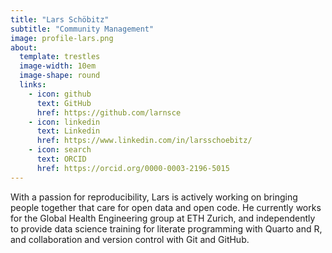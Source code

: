 ```yaml
---
title: "Lars Schöbitz"
subtitle: "Community Management"
image: profile-lars.png
about:
  template: trestles
  image-width: 10em
  image-shape: round
  links:
    - icon: github
      text: GitHub
      href: https://github.com/larnsce
    - icon: linkedin
      text: Linkedin
      href: https://www.linkedin.com/in/larsschoebitz/
    - icon: search
      text: ORCID
      href: https://orcid.org/0000-0003-2196-5015
---
```


With a passion for reproducibility, Lars is actively working on bringing people together that care for open data and open code. He currently works for the Global Health Engineering group at ETH Zurich, and independently to provide data science training for literate programming with Quarto and R, and collaboration and version control with Git and GitHub.

